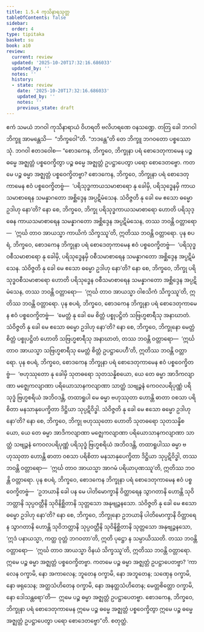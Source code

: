 ```yaml
---
title: 1.5.4 ကုသိနာရသုတ္တ
tableOfContents: false
sidebar:
  order: 4
type: tipitaka
basket: su
book: a10
review:
  current: review
  updated: '2025-10-20T17:32:16.686033'
  updated_by: ''
  notes: ''
  history:
  - state: review
    date: '2025-10-20T17:32:16.686033'
    updated_by: ''
    notes: ''
    previous_state: draft
---
```



<DynamicBreadcrumb />


<ReviewStatus review={frontmatter.review} showDetails={true} />

<HypothesisAnnotation frontmatter={frontmatter} />

<Division number="44" book="a10" e="ch" v="17" p="318">

<Paragraph number="301" book="a10">
ဧကံ သမယံ ဘဂဝါ ကုသိနာရာယံ ဝိဟရတိ ဗလိဟရဏေ ဝနသဏ္ဍေ. တတြ ခေါ ဘဂဝါ ဘိက္ခူ အာမန္တေသိ—  “ဘိက္ခဝေါ”တိ. “ဘဒန္တေ”တိ တေ ဘိက္ခူ ဘဂဝတော ပစ္စဿောသုံ. ဘဂဝါ ဧတဒဝေါစ—
</Paragraph>

<Paragraph number="302" book="a10">
“စောဒကေန, ဘိက္ခဝေ, ဘိက္ခုနာ ပရံ စောဒေတုကာမေန ပဉ္စ ဓမ္မေ အဇ္ဈတ္တံ ပစ္စဝေက္ခိတွာ ပဉ္စ ဓမ္မေ အဇ္ဈတ္တံ ဥပဋ္ဌာပေတွာ ပရော စောဒေတဗ္ဗော. ကတမေ ပဉ္စ ဓမ္မာ အဇ္ဈတ္တံ ပစ္စဝေက္ခိတဗ္ဗာ? စောဒကေန, ဘိက္ခဝေ, ဘိက္ခုနာ ပရံ စောဒေတုကာမေန ဧဝံ ပစ္စဝေက္ခိတဗ္ဗံ—  ‘ပရိသုဒ္ဓကာယသမာစာရော နု ခေါမှိ, ပရိသုဒ္ဓေနမှိ ကာယသမာစာရေန သမန္နာဂတော အစ္ဆိဒ္ဒေန အပ္ပဋိမံသေန. သံဝိဇ္ဇတိ နု ခေါ မေ ဧသော ဓမ္မော ဥဒါဟု နော’တိ? နော စေ, ဘိက္ခဝေ, ဘိက္ခု ပရိသုဒ္ဓကာယသမာစာရော ဟောတိ ပရိသုဒ္ဓေန ကာယသမာစာရေန သမန္နာဂတော အစ္ဆိဒ္ဒေန အပ္ပဋိမံသေန, တဿ ဘဝန္တိ ဝတ္တာရော—  ‘ဣင်္ဃ တာဝ အာယသ္မာ ကာယိကံ သိက္ခဿူ’တိ, ဣတိဿ ဘဝန္တိ ဝတ္တာရော.
</Paragraph>

<Paragraph number="303" book="a10">
ပုန စပရံ, ဘိက္ခဝေ, စောဒကေန ဘိက္ခုနာ ပရံ စောဒေတုကာမေန ဧဝံ ပစ္စဝေက္ခိတဗ္ဗံ—  ‘ပရိသုဒ္ဓဝစီသမာစာရော နု ခေါမှိ, ပရိသုဒ္ဓေနမှိ ဝစီသမာစာရေန သမန္နာဂတော အစ္ဆိဒ္ဒေန အပ္ပဋိမံသေန. သံဝိဇ္ဇတိ နု ခေါ မေ ဧသော ဓမ္မော ဥဒါဟု နော’တိ? နော စေ, ဘိက္ခဝေ, ဘိက္ခု ပရိသုဒ္ဓဝစီသမာစာရော ဟောတိ ပရိသုဒ္ဓေန ဝစီသမာစာရေန သမန္နာဂတော အစ္ဆိဒ္ဒေန အပ္ပဋိမံသေန, တဿ ဘဝန္တိ ဝတ္တာရော—  ‘ဣင်္ဃ တာဝ အာယသ္မာ ဝါစသိကံ သိက္ခဿူ’တိ, ဣတိဿ ဘဝန္တိ ဝတ္တာရော.
</Paragraph>

<Paragraph number="304" book="a10">
ပုန စပရံ, ဘိက္ခဝေ, စောဒကေန ဘိက္ခုနာ ပရံ စောဒေတုကာမေန ဧဝံ ပစ္စဝေက္ခိတဗ္ဗံ—  ‘မေတ္တံ နု ခေါ မေ စိတ္တံ ပစ္စုပဋ္ဌိတံ သဗြဟ္မစာရီသု အနာဃာတံ. သံဝိဇ္ဇတိ နု ခေါ မေ ဧသော ဓမ္မော ဥဒါဟု နော’တိ? နော စေ, ဘိက္ခဝေ, ဘိက္ခုနော မေတ္တံ စိတ္တံ ပစ္စုပဋ္ဌိတံ ဟောတိ သဗြဟ္မစာရီသု အနာဃာတံ, တဿ ဘဝန္တိ ဝတ္တာရော—  ‘ဣင်္ဃ တာဝ အာယသ္မာ သဗြဟ္မစာရီသု မေတ္တံ စိတ္တံ ဥပဋ္ဌာပေဟီ’တိ, ဣတိဿ ဘဝန္တိ ဝတ္တာရော.
</Paragraph>

<Paragraph number="305" book="a10">
ပုန စပရံ, ဘိက္ခဝေ, စောဒကေန ဘိက္ခုနာ ပရံ စောဒေတုကာမေန ဧဝံ ပစ္စဝေက္ခိတဗ္ဗံ—  ‘ဗဟုဿုတော နု ခေါမှိ သုတဓရော သုတသန္နိစယော, ယေ တေ ဓမ္မာ အာဒိကလျာဏာ မဇ္ဈေကလျာဏာ ပရိယောသာနကလျာဏာ သာတ္ထံ သဗျဉ္ဇနံ ကေဝလပရိပုဏ္ဏံ ပရိသုဒ္ဓံ ဗြဟ္မစရိယံ အဘိဝဒန္တိ, တထာရူပါ မေ ဓမ္မာ ဗဟုဿုတာ ဟောန္တိ ဓာတာ ဝစသာ ပရိစိတာ မနသာနုပေက္ခိတာ ဒိဋ္ဌိယာ သုပ္ပဋိဝိဒ္ဓါ. သံဝိဇ္ဇတိ နု ခေါ မေ ဧသော ဓမ္မော ဥဒါဟု နော’တိ? နော စေ, ဘိက္ခဝေ, ဘိက္ခု ဗဟုဿုတော ဟောတိ သုတဓရော သုတသန္နိစယော, ယေ တေ ဓမ္မာ အာဒိကလျာဏာ မဇ္ဈေကလျာဏာ ပရိယောသာနကလျာဏာ သာတ္ထံ သဗျဉ္ဇနံ ကေဝလပရိပုဏ္ဏံ ပရိသုဒ္ဓံ ဗြဟ္မစရိယံ အဘိဝဒန္တိ, တထာရူပါဿ ဓမ္မာ ဗဟုဿုတာ ဟောန္တိ ဓာတာ ဝစသာ ပရိစိတာ မနသာနုပေက္ခိတာ ဒိဋ္ဌိယာ သုပ္ပဋိဝိဒ္ဓါ, တဿ ဘဝန္တိ ဝတ္တာရော—  ‘ဣင်္ဃ တာဝ အာယသ္မာ အာဂမံ ပရိယာပုဏဿူ’တိ, ဣတိဿ ဘဝန္တိ ဝတ္တာရော.
</Paragraph>

<Paragraph number="306" book="a10">
ပုန စပရံ, ဘိက္ခဝေ, စောဒကေန ဘိက္ခုနာ ပရံ စောဒေတုကာမေန ဧဝံ ပစ္စဝေက္ခိတဗ္ဗံ—  ‘ဥဘယာနိ ခေါ ပန မေ ပါတိမောက္ခာနိ ဝိတ္ထာရေန သွာဂတာနိ ဟောန္တိ သုဝိဘတ္တာနိ သုပ္ပဝတ္တီနိ သုဝိနိစ္ဆိတာနိ သုတ္တသော အနုဗျဉ္ဇနသော. သံဝိဇ္ဇတိ နု ခေါ မေ ဧသော ဓမ္မော ဥဒါဟု နော’တိ? နော စေ, ဘိက္ခဝေ, ဘိက္ခုနော ဥဘယာနိ ပါတိမောက္ခာနိ ဝိတ္ထာရေန သွာဂတာနိ ဟောန္တိ သုဝိဘတ္တာနိ သုပ္ပဝတ္တီနိ သုဝိနိစ္ဆိတာနိ သုတ္တသော အနုဗျဉ္ဇနသော, ‘ဣဒံ ပနာယသ္မာ, ကတ္ထ ဝုတ္တံ ဘဂဝတာ’တိ, ဣတိ ပုဋ္ဌော န သမ္ပာယိဿတိ. တဿ ဘဝန္တိ ဝတ္တာရော—  ‘ဣင်္ဃ တာဝ အာယသ္မာ ဝိနယံ သိက္ခဿူ’တိ, ဣတိဿ ဘဝန္တိ ဝတ္တာရော. ဣမေ ပဉ္စ ဓမ္မာ အဇ္ဈတ္တံ ပစ္စဝေက္ခိတဗ္ဗာ.
</Paragraph>

<Paragraph number="307" book="a10">
ကတမေ ပဉ္စ ဓမ္မာ အဇ္ဈတ္တံ ဥပဋ္ဌာပေတဗ္ဗာ? ‘ကာလေန ဝက္ခာမိ, နော အကာလေန; ဘူတေန ဝက္ခာမိ, နော အဘူတေန; သဏှေန ဝက္ခာမိ, နော ဖရုသေန; အတ္ထသံဟိတေန ဝက္ခာမိ, နော အနတ္ထသံဟိတေန; မေတ္တစိတ္တော ဝက္ခာမိ, နော ဒေါသန္တရော’တိ—  ဣမေ ပဉ္စ ဓမ္မာ အဇ္ဈတ္တံ ဥပဋ္ဌာပေတဗ္ဗာ. စောဒကေန, ဘိက္ခဝေ, ဘိက္ခုနာ ပရံ စောဒေတုကာမေန ဣမေ ပဉ္စ ဓမ္မေ အဇ္ဈတ္တံ ပစ္စဝေက္ခိတွာ ဣမေ ပဉ္စ ဓမ္မေ အဇ္ဈတ္တံ ဥပဋ္ဌာပေတွာ ပရော စောဒေတဗ္ဗော”တိ.

</Paragraph>
</Division>

<Paragraph number="308" type="center" book="a10">
စတုတ္ထံ.
</Paragraph>